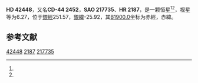 {{Starbox begin
| name = HD 42448
}}
{{Starbox observe
| epoch = [[J2000.0|J2000.0]]
| constell = {{星座名待查}}<ref name=SIMBAD>{{cite web
 | url=http://simbad.u-strasbg.fr/simbad/sim-id?Ident=HR+2187
 | title =Pulsating variable Star
 | publisher=Centre de Données astronomiques de Strasbourg
 | work=SIMBAD
 | accessdate=2012-07-13}}</ref><ref name=DATA>{{cite web
 | url=http://vizier.u-strasbg.fr/viz-bin/VizieR-5?-out.add=.&-source=5050&-corr=PK=HR&-out.max=9999&HR=2187
 | title=VizieR Detailed Page
 | accessdate=2012-07-13
 | archive-date=2019-02-16
 | archive-url=https://web.archive.org/web/20190216111847/http://vizier.u-strasbg.fr/viz-bin/VizieR-5?-out.add=.&-source=5050&-corr=PK=HR&-out.max=9999&HR=2187
 | dead-url=no
 }}</ref>
| 星官 = 
| ra = {{RA|6|8|34.6}}<ref name=SIMBAD /><ref name=DATA />
| dec = {{DEC|-44|21|22}}<ref name=SIMBAD /><ref name=DATA />
| appmag_v = 6.27<ref name=SIMBAD /><ref name=DATA />
}}
{{Starbox character
| class = B8II<ref name=SIMBAD /><ref name=DATA />
| b-v = -0.15<ref name=SIMBAD /><ref name=DATA />
| u-b = <ref name=SIMBAD /><ref name=DATA />
| r-i = <ref name=SIMBAD /><ref name=DATA />
| variable = 
}}
{{Starbox astrometry
| radial_v = 
| prop_mo_ra = 17
| parallax = 
| p_error = 
}}
{{Starbox catalog
| names =CD-44 2452，[[SAO星表|SAO]] 217735，[[HD星表|HD]] 42448，[[HR星表|HR]] 2187}}
{{Starbox reference |Simbad=HR+2187}}
{{Starbox end}}

'''HD 42448'''，又名'''CD-44 2452'''，'''SAO 217735'''、'''HR 2187'''，是一颗恒星<ref name=SIMBAD /><ref name=DATA />，视星等为6.27，位于[[銀道座標系|銀經]]251.57，[[銀道座標系|銀緯]]-25.92，其[[B1900.0|B1900.0]]坐标为赤經{{RA|6|5|37.9}}，赤緯{{DEC|-44|-25.92|21}}。

== 参考文献 ==
{{reflist}}

{{star-stub}}

[[Category:HD和HDE天體|42448]]
[[Category:HR天體|2187]]
[[Category:SAO天體|217735]]